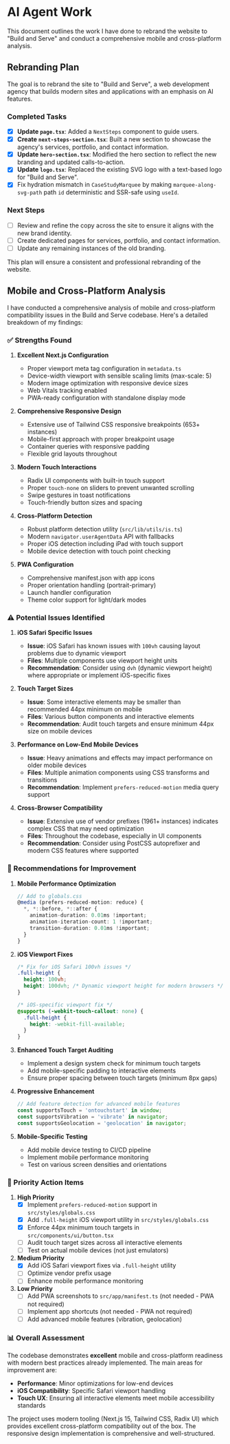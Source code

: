 # AI Agent Work

This document outlines the work I have done to rebrand the website to "Build and Serve" and conduct a comprehensive mobile and cross-platform analysis.

## Rebranding Plan

The goal is to rebrand the site to "Build and Serve", a web development agency that builds modern sites and applications with an emphasis on AI features.

### Completed Tasks

- [x] **Update `page.tsx`**: Added a `NextSteps` component to guide users.
- [x] **Create `next-steps-section.tsx`**: Built a new section to showcase the agency's services, portfolio, and contact information.
- [x] **Update `hero-section.tsx`**: Modified the hero section to reflect the new branding and updated calls-to-action.
- [x] **Update `logo.tsx`**: Replaced the existing SVG logo with a text-based logo for "Build and Serve".
- [x] Fix hydration mismatch in `CaseStudyMarquee` by making `marquee-along-svg-path` path `id` deterministic and SSR-safe using `useId`.

### Next Steps

- [ ] Review and refine the copy across the site to ensure it aligns with the new brand identity.
- [ ] Create dedicated pages for services, portfolio, and contact information.
- [ ] Update any remaining instances of the old branding.

This plan will ensure a consistent and professional rebranding of the website.

## Mobile and Cross-Platform Analysis

I have conducted a comprehensive analysis of mobile and cross-platform compatibility issues in the Build and Serve codebase. Here's a detailed breakdown of my findings:

### ✅ Strengths Found

1. **Excellent Next.js Configuration**
   - Proper viewport meta tag configuration in `metadata.ts`
   - Device-width viewport with sensible scaling limits (max-scale: 5)
   - Modern image optimization with responsive device sizes
   - Web Vitals tracking enabled
   - PWA-ready configuration with standalone display mode

2. **Comprehensive Responsive Design**
   - Extensive use of Tailwind CSS responsive breakpoints (653+ instances)
   - Mobile-first approach with proper breakpoint usage
   - Container queries with responsive padding
   - Flexible grid layouts throughout

3. **Modern Touch Interactions**
   - Radix UI components with built-in touch support
   - Proper `touch-none` on sliders to prevent unwanted scrolling
   - Swipe gestures in toast notifications
   - Touch-friendly button sizes and spacing

4. **Cross-Platform Detection**
   - Robust platform detection utility (`src/lib/utils/is.ts`)
   - Modern `navigator.userAgentData` API with fallbacks
   - Proper iOS detection including iPad with touch support
   - Mobile device detection with touch point checking

5. **PWA Configuration**
   - Comprehensive manifest.json with app icons
   - Proper orientation handling (portrait-primary)
   - Launch handler configuration
   - Theme color support for light/dark modes

### ⚠️ Potential Issues Identified

1. **iOS Safari Specific Issues**
   - **Issue**: iOS Safari has known issues with `100vh` causing layout problems due to dynamic viewport
   - **Files**: Multiple components use viewport height units
   - **Recommendation**: Consider using `dvh` (dynamic viewport height) where appropriate or implement iOS-specific fixes

2. **Touch Target Sizes**
   - **Issue**: Some interactive elements may be smaller than recommended 44px minimum on mobile
   - **Files**: Various button components and interactive elements
   - **Recommendation**: Audit touch targets and ensure minimum 44px size on mobile devices

3. **Performance on Low-End Mobile Devices**
   - **Issue**: Heavy animations and effects may impact performance on older mobile devices
   - **Files**: Multiple animation components using CSS transforms and transitions
   - **Recommendation**: Implement `prefers-reduced-motion` media query support

4. **Cross-Browser Compatibility**
   - **Issue**: Extensive use of vendor prefixes (1961+ instances) indicates complex CSS that may need optimization
   - **Files**: Throughout the codebase, especially in UI components
   - **Recommendation**: Consider using PostCSS autoprefixer and modern CSS features where supported

### 🔧 Recommendations for Improvement

1. **Mobile Performance Optimization**
   ```typescript
   // Add to globals.css
   @media (prefers-reduced-motion: reduce) {
     *, *::before, *::after {
       animation-duration: 0.01ms !important;
       animation-iteration-count: 1 !important;
       transition-duration: 0.01ms !important;
     }
   }
   ```

2. **iOS Viewport Fixes**
   ```css
   /* Fix for iOS Safari 100vh issues */
   .full-height {
     height: 100vh;
     height: 100dvh; /* Dynamic viewport height for modern browsers */
   }

   /* iOS-specific viewport fix */
   @supports (-webkit-touch-callout: none) {
     .full-height {
       height: -webkit-fill-available;
     }
   }
   ```

3. **Enhanced Touch Target Auditing**
   - Implement a design system check for minimum touch targets
   - Add mobile-specific padding to interactive elements
   - Ensure proper spacing between touch targets (minimum 8px gaps)

4. **Progressive Enhancement**
   ```typescript
   // Add feature detection for advanced mobile features
   const supportsTouch = 'ontouchstart' in window;
   const supportsVibration = 'vibrate' in navigator;
   const supportsGeolocation = 'geolocation' in navigator;
   ```

5. **Mobile-Specific Testing**
   - Add mobile device testing to CI/CD pipeline
   - Implement mobile performance monitoring
   - Test on various screen densities and orientations


### 🎯 Priority Action Items

1. **High Priority**
   - [x] Implement `prefers-reduced-motion` support in `src/styles/globals.css`
   - [x] Add `.full-height` iOS viewport utility in `src/styles/globals.css`
   - [x] Enforce 44px minimum touch targets in `src/components/ui/button.tsx`
   - [ ] Audit touch target sizes across all interactive elements
   - [ ] Test on actual mobile devices (not just emulators)

2. **Medium Priority**
   - [x] Add iOS Safari viewport fixes via `.full-height` utility
   - [ ] Optimize vendor prefix usage
   - [ ] Enhance mobile performance monitoring

3. **Low Priority**
   - [ ] Add PWA screenshots to `src/app/manifest.ts` (not needed - PWA not required)
   - [ ] Implement app shortcuts (not needed - PWA not required)
   - [ ] Add advanced mobile features (vibration, geolocation)

### 📊 Overall Assessment

The codebase demonstrates **excellent** mobile and cross-platform readiness with modern best practices already implemented. The main areas for improvement are:

- **Performance**: Minor optimizations for low-end devices
- **iOS Compatibility**: Specific Safari viewport handling
- **Touch UX**: Ensuring all interactive elements meet mobile accessibility standards

The project uses modern tooling (Next.js 15, Tailwind CSS, Radix UI) which provides excellent cross-platform compatibility out of the box. The responsive design implementation is comprehensive and well-structured.
